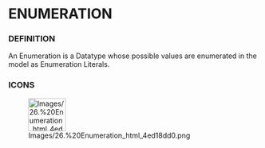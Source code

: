             
= ENUMERATION =
 
=== DEFINITION ===
 
An Enumeration is a Datatype whose possible values are enumerated in the model as Enumeration Literals.

 
=== ICONS ===
 
[[Image:Images/26.%20Enumeration_html_4ed18dd0.png|75x66px]]

   